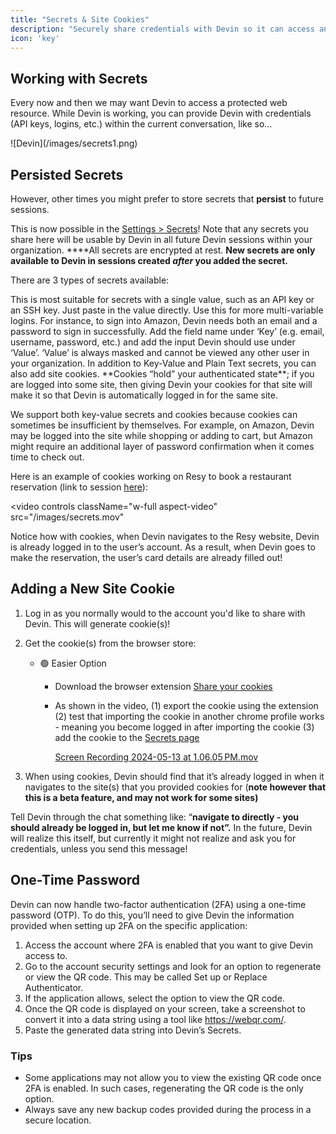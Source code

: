 ```yaml
---
title: "Secrets & Site Cookies"
description: "Securely share credentials with Devin so it can access any tool"
icon: 'key'
---
```


## Working with Secrets

Every now and then we may want Devin to access a protected web resource. While Devin is working, you can provide Devin with credentials (API keys, logins, etc.) within the current conversation, like so…

<Frame>
    ![Devin](/images/secrets1.png)
</Frame>

## Persisted Secrets

However, other times you might prefer to store secrets that **persist** to future sessions. 

This is now possible in the [Settings > Secrets](http://preview.devin.ai/settings/secrets)! Note that any secrets you share here will be usable by Devin in all future Devin sessions within your organization.  ****All secrets are encrypted at rest. **New secrets are only available to Devin in sessions created *after* you added the secret.**

There are 3 types of secrets available:

<Accordion title="Plain Text" icon="message-text">
This is most suitable for secrets with a single value, such as an API key or an SSH key. Just paste in the value directly.
</Accordion>

<Accordion title="Key-Value" icon="key">
Use this for more multi-variable logins. For instance, to sign into Amazon, Devin needs both an email and a password to sign in successfully. Add the field name under ‘Key’ (e.g. email, username, password, etc.) and add the input Devin should use under ‘Value’. ‘Value’ is always masked and cannot be viewed any other user in your organization.
</Accordion>

<Accordion title="Site Cookies" icon="cookie">
In addition to Key-Value and Plain Text secrets, you can also add site cookies. **Cookies “hold” your authenticated state**; if you are logged into some site, then giving Devin your cookies for that site will make it so that Devin is automatically logged in for the same site.
    
We support both key-value secrets and cookies because cookies can sometimes be insufficient by themselves. For example, on Amazon, Devin may be logged into the site while shopping or adding to cart, but Amazon might require an additional layer of password confirmation when it comes time to check out.
    
Here is an example of cookies working on Resy to book a restaurant reservation (link to session [here](https://preview.devin.ai/devin/dd19651a6b0745388a28d0f6f45d38b6)): 
</Accordion>    

<video
  controls
  className="w-full aspect-video"
  src="/images/secrets.mov"
></video>

Notice how with cookies, when Devin navigates to the Resy website, Devin is already logged in to the user’s account. As a result, when Devin goes to make the reservation, the user’s card details are already filled out!

## Adding a New Site Cookie

1. Log in as you normally would to the account you'd like to share with Devin. This will generate cookie(s)!

2. Get the cookie(s) from the browser store:
    - 🟢 Easier Option
        - Download the browser extension [Share your cookies](https://chromewebstore.google.com/detail/share-your-cookies/poijkganimmndbhghgkmnfgpiejmlpke)
        - As shown in the video, (1) export the cookie using the extension (2) test that importing the cookie in another chrome profile works - meaning you become logged in after importing the cookie (3) add the cookie to the [Secrets page](https://preview.devin.ai/secrets)
            
            [Screen Recording 2024-05-13 at 1.06.05 PM.mov](https://prod-files-secure.s3.us-west-2.amazonaws.com/4f925d22-65a4-47c3-9aed-b65e115aaef3/85600818-7777-471b-839e-47176dc92716/Screen_Recording_2024-05-13_at_1.06.05_PM.mov)
            
3. When using cookies, Devin should find that it’s already logged in when it navigates to the site(s) that you provided cookies for (**note however that this is a beta feature, and may not work for some sites)**

Tell Devin through the chat something like: “**navigate to <WEBSITE> directly - you should already be logged in, but let me know if not”.** In the future, Devin will realize this itself, but currently it might not realize and ask you for credentials, unless you send this message!
    

## One-Time Password

Devin can now handle two-factor authentication (2FA) using a one-time password (OTP). To do this, you’ll need to give Devin the information provided when setting up 2FA on the specific application: 

1. Access the account where 2FA is enabled that you want to give Devin access to.
2. Go to the account security settings and look for an option to regenerate or view the QR code. This may be called Set up or Replace Authenticator.
3. If the application allows, select the option to view the QR code. 
4. Once the QR code is displayed on your screen, take a screenshot to convert it into a data string using a tool like https://webqr.com/.
5. Paste the generated data string into Devin’s Secrets.

### Tips

- Some applications may not allow you to view the existing QR code once 2FA is enabled. In such cases, regenerating the QR code is the only option.
- Always save any new backup codes provided during the process in a secure location.
